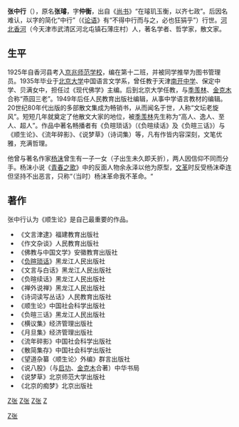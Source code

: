 {{original research|time=2018-06-25T10:05:57+00:00}}
'''张中行'''（{{bd|1909年||2006年|10月13日|catIdx=Z張}}），原名'''张璿'''，字'''仲衡'''，出自《[[尚书|尚书]]》“在璿玑玉衡，以齐七政”。后因名难认，以字的简化“中行”（《[[论语|论语]]》有“不得中行而与之，必也狂狷乎”）行世。[[河北|河北]][[香河|香河]]（今天津市武清区河北屯镇石薄庄村）人，著名学者、哲学家，散文家。

== 生平 ==
1925年自香河县考入[[京兆师范学校|京兆师范学校]]，编在第十二班，并被同学推举为图书管理员。1935年毕业于[[北京大学|北京大学]]中国语言文学系，曾任教于天津[[南开中学|南开中学]]、保定中学、贝满女中，担任过《现代佛学》主编。后到北京大学任教，与[[季羡林|季羡林]]、[[金克木|金克木]]合称“燕园三老”。1949年后任人民教育出版社编辑，从事中学语言教材的编辑。20世纪80年代出版的多部散文集成为畅销书，从而闻名于世，人称“文坛老旋风”。短短几年就奠定了他散文大家的地位，被[[季羡林|季羡林]]先生称为“高人、逸人、至人、超人”。作品中著名畅播者有《负暄琐话》（《负暄续话》及《负暄三话》）与《顺生论》、《流年碎影》、《说梦草》（诗词集）等，凡有作皆内容深刻，文笔优雅，充满哲理。

他曾与著名作家[[杨沫|杨沫]]曾生有一子一女（子出生未久即夭折），两人因信仰不同而分手。杨沫小说《[[青春之歌_(小说)|青春之歌]]》中的反面人物余永泽以他为原型，[[文化大革命|文革]]时反受杨沫牵连但坚持不出恶言，只称“（当时）杨沫革命我不革命。“

== 著作 ==
张中行认为《顺生论》是自己最重要的作品。

*《文言津逮》福建教育出版社
*《作文杂谈》人民教育出版社
*《佛教与中国文学》安徽教育出版社
*《[[负暄琐话|负暄琐话]]》黑龙江人民出版社
*《文言与白话》黑龙江人民出版社
*《负暄续话》黑龙江人民出版社
*《禅外说禅》黑龙江人民出版社
*《诗词读写丛话》人民教育出版社
*《顺生论》中国社会科学出版社
*《负暄三话》黑龙江人民出版社
*《横议集》经济管理出版社
*《月旦集》经济管理出版社
*《流年碎影》中国社会科学出版社
*《散简集存》中国社会科学出版社
*《望道杂纂〈顺生论〉外编》群言出版社
*《说八股》（与[[启功|启功]]、[[金克木|金克木]]合著）中华书局 
*《说梦草》北京师范大学出版社
*《北京的痴梦》北京出版社
{{Authority control}}
[[category:中国哲学家|Z张]]
[[Category:國立北京大學校友|Z张]]
[[category:中國散文家|Z张]]
[[category:香河人|Z张]]
[[category:张姓|Z]]